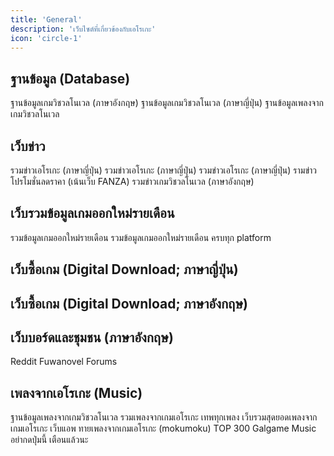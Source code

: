 ```yaml
---
title: 'General'
description: 'เว็บไซต์ที่เกี่ยวข้องกับเอโรเกะ'
icon: 'circle-1'
---
```


## ฐานข้อมูล (Database)

<CardGroup cols={3}>
  <Card title="VNDB" href="https://vndb.org">
    ฐานข้อมูลเกมวิชวลโนเวล (ภาษาอังกฤษ)
  </Card>
  <Card title="Erogamescape" href="https://erogamescape.dyndns.org/~ap2/ero/toukei_kaiseki">
    ฐานข้อมูลเกมวิชวลโนเวล (ภาษาญี่ปุ่น)
  </Card>
  <Card title="VGMdb" href="https://vgmdb.net">
    ฐานข้อมูลเพลงจากเกมวิชวลโนเวล
  </Card>
</CardGroup>

## เว็บข่าว

<CardGroup cols={3}>
  <Card title="Moedigi" href="https://moedigi.com">
    รวมข่าวเอโรเกะ (ภาษาญี่ปุ่น)
  </Card>
  <Card title="エロゲブランドニュース" href="http://news.erogame-tokuten.com">
    รวมข่าวเอโรเกะ (ภาษาญี่ปุ่น)
  </Card>
  <Card title="BugBug.NEWS" href="https://www.bugbug.news">
    รวมข่าวเอโรเกะ (ภาษาญี่ปุ่น)
  </Card>
  <Card title="Moe Game Award News" href="https://moe-gameaward.com/media">
    รามข่าวโปรโมชั่นลดราคา (เน้นเว็บ FANZA)
  </Card>
  <Card title="Visual Novel News" href="https://twitter.com/ErogeAreAlive">
    รวมข่าวเกมวิชวลโนเวล (ภาษาอังกฤษ)
  </Card>
</CardGroup>

## เว็บรวมข้อมูลเกมออกใหม่รายเดือน

<CardGroup cols={3}>
  <Card title="Moepedia" href="https://moepedia.net">
    รวมข้อมูลเกมออกใหม่รายเดือน
  </Card>
  <Card title="panapanapana" href="https://panapanapana.com">
    รวมข้อมูลเกมออกใหม่รายเดือน ครบทุก platform
  </Card>
</CardGroup>

## เว็บซื้อเกม (Digital Download; ภาษาญี่ปุ่น)

<CardGroup cols={3}>
  <Card title="FANZA (DMM R18)" href="https://dlsoft.dmm.co.jp">
  </Card>
  <Card title="DLsite" href="https://www.dlsite.com/pro">
  </Card>
</CardGroup>

## เว็บซื้อเกม (Digital Download; ภาษาอังกฤษ)

<CardGroup cols={3}>
  <Card title="Steam" href="https://store.steampowered.com">
  </Card>
  <Card title="JAST USA" href="https://jastusa.com">
  </Card>
  <Card title="Denpasoft" href="https://denpasoft.com">
  </Card>
  <Card title="MangaGamer" href="https://www.mangagamer.com">
  </Card>
  <Card title="Johren Games" href="https://www.johren.games/games/download">
  </Card>
  <Card title="Nutaku" href="https://www.nutaku.net">
  </Card>
</CardGroup>

## เว็บบอร์ดและชุมชน (ภาษาอังกฤษ)

<CardGroup cols={3}>
  <Card title="/r/visualnovels" href="https://www.reddit.com/r/visualnovels">
    Reddit
  </Card>
  <Card title="Fuwanovel" href="https://forums.fuwanovel.net">
    Fuwanovel Forums
  </Card>
</CardGroup>

## เพลงจากเอโรเกะ (Music)

<CardGroup cols={3}>
  <Card title="VGMdb" href="https://vgmdb.net">
    ฐานข้อมูลเพลงจากเกมวิชวลโนเวล
  </Card>
  <Card title="Symphony Sounds" href="http://symphonysounds.net">
    รวมเพลงจากเกมเอโรเกะ เทพทุกเพลง
  </Card>
  <Card title="ベストエロゲソング" href="http://www.besterogamesong.net">
    เว็บรวมสุดยอดเพลงจากเกมเอโรเกะ
  </Card>
  <Card title="Eroge Music Quiz" href="https://emq.up.railway.app">
    เว็บแอพ ทายเพลงจากเกมเอโรเกะ
  </Card>
  <Card title="#みんなのギャルゲ・エロゲ音楽投票R" href="https://www.youtube.com/@mokumokuvideo">
    (mokumoku) TOP 300 Galgame Music
  </Card>
  <Card title="ห้ามกด " href="https://www.youtube.com/watch?v=dQw4w9WgXcQ">
    อย่ากดปุ่มนี้ เตือนแล้วนะ
  </Card>
</CardGroup>